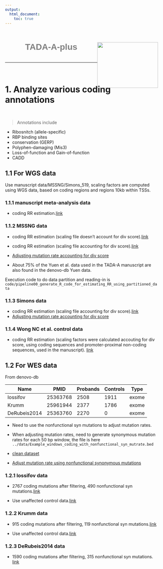 ```yaml
---
output:
  html_document:
    toc: true
---
```


<h1 style="color:grey;font-family:arial; position:relative; top:15px;text-align:center;" >TADA-A-plus<img src="website_materials/research_website_logo.png"  style="float:right;width:200px;height:150px;"></h1>
<br>

***



<br>

# 1. Analyze various coding annotations

<br>

> Annotations include 

+ Ribosnitch (allele-specific)
+ RBP binding sites
+ conservation (GERP)
+ Polyphen-damaging (Mis3)
+ Loss-of-function and Gain-of-function
+ CADD 

## 1.1 For WGS data

Use manuscript data/MSSNG/Simons_519, scaling factors are computed using WGS data, based on coding regions and regions 10kb within TSSs.


### 1.1.1 manuscript meta-analysis data
+ coding RR estimation.[link](analysis/180214_results_summary_manuscript_data_RR_estimation_with_mutrate_adjusted_for_div_coding_features.html)


### 1.1.2 MSSNG data
+ coding RR estimation (scaling file doesn't account for div score).[link](analysis/180216_RR_estimate_DATA_Yuen_2017_ANNO_RR_estimate.html)

+ coding RR estimation (scaling file accounting for div score).[link](analysis/180216_with_div_adjusted_RR_estimate_DATA_Yuen_2017_ANNO_RR_estimate.html)
* [Adjusting mutation rate accounting for div score](analysis/180215_recalibrate_mutation_rate_with_div_score_for_MSSNG_and_Simons_519.html)

+ About 75% of the Yuen et al. data used in the TADA-A manuscript are also found in the denovo-db Yuen data. 

Execution code to do data partition and reading-in is `code/pipeline00_generate_R_code_for_estimating_RR_using_partitioned_data`

### 1.1.3 Simons data

+ coding RR estimation (scaling file accounting for div score).[link](analysis/180216_with_div_adjusted_RR_estimate_Simons_519_new_version_ANNO_RR_estimate.html)
* [Adjusting mutation rate accounting for div score](analysis/180215_recalibrate_mutation_rate_with_div_score_for_MSSNG_and_Simons_519.html)

### 1.1.4 Wong NC et al. control data
+ coding RR estimation (scaling factors were calculated accouting for div score, using coding sequences and promoter-proximal non-coding sequences, used in the manuscript). [link](analysis/180221_with_div_adjusted_RR_estimate_Wong_control_ANNO_RR_estimate.html)

## 1.2 For WES data
From denovo-db

| Name | PMID | Probands | Controls | Type |
|----|----|----|----|----|
|Iossifov | 25363768 | 2508 | 1911 | exome |
|Krumm | 25961944 | 2377 | 1786 | exome |
|DeRubeis2014 | 25363760 | 2270 | 0 | exome |

+ Need to use the nonfunctional syn mutations to adjust mutation rates.

+ When adjusting mutation rates, need to generate synonymous mutation rates for each 50 bp window, the file is here `../data/Example_windows_coding_with_nonfunctional_syn_mutrate.bed`

* [clean dataset](analysis/180215_invesigate_ASD_DNM_in_denovo_db_for_WES_studies.html)

+ [Adjust mutation rate using nonfunctional synonymous mutations](analysis/180215_recalibrate_mutation_rate_with_div_score_for_WES_data.html)



### 1.2.1 Iossifov data
+ 2767 coding mutations after filtering, 490 nonfunctional syn mutations.[link](analysis/180221_with_div_adjusted_RR_estimate_Iossifov_ANNO_RR_estimate.html)

+ Use unaffected control data.[link](analysis/180221_with_div_adjusted_RR_estimate_Iossifov_control_ANNO_RR_estimate.html)

### 1.2.2 Krumm data
+ 915 coding mutations after filtering, 119 nonfunctional syn mutations.[link](analysis/180221_with_div_adjusted_RR_estimate_Krumm_ANNO_RR_estimate.html)

+ Use unaffected control data.[link](analysis/180221_with_div_adjusted_RR_estimate_Krumm_control_ANNO_RR_estimate.html)

### 1.2.3 DeRubeis2014 data
+ 1590 coding mutations after filtering, 315 nonfunctional syn mutations. [link](analysis/180221_with_div_adjusted_RR_estimate_DeRubeis_ANNO_RR_estimate.html)

